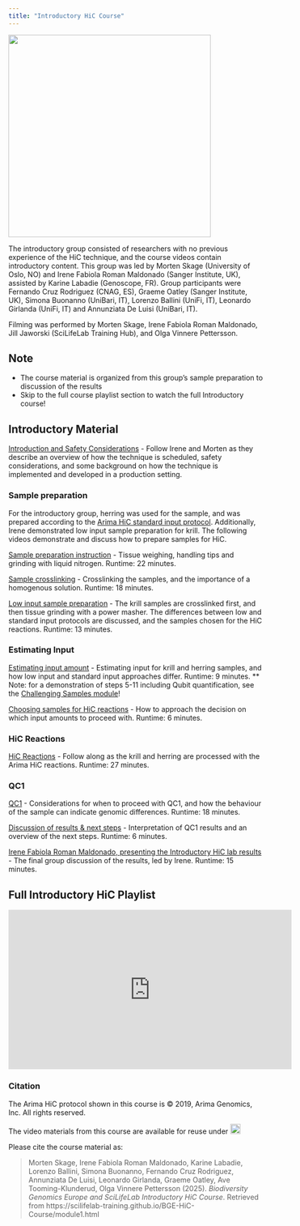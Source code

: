 ```yaml
---
title: "Introductory HiC Course"
---
```


![](/img/IntroductoryGroup.png){fig-align="center" width=400 fig-alt="Photo by Hampus Pehrsson Ternström"}

The introductory group consisted of researchers with no previous experience of the HiC technique, and the course videos contain introductory content. 
This group was led by Morten Skage (University of Oslo, NO) and Irene Fabiola Roman Maldonado (Sanger Institute, UK), assisted by Karine Labadie (Genoscope, FR). Group participants were Fernando Cruz Rodriguez (CNAG, ES), Graeme Oatley (Sanger Institute, UK), Simona Buonanno (UniBari, IT), Lorenzo Ballini (UniFi, IT), Leonardo Girlanda (UniFi, IT) and Annunziata De Luisi (UniBari, IT).

Filming was performed by Morten Skage, Irene Fabiola Roman Maldonado, Jill Jaworski (SciLifeLab Training Hub), and Olga Vinnere Pettersson.

::: {.callout-tip}
## Note
- The course material is organized from this group's sample preparation to discussion of the results
- Skip to the full course playlist section to watch the full Introductory course!
:::

## Introductory Material
[Introduction and Safety Considerations](https://youtu.be/Zj3ZI4OtuRw) - Follow Irene and Morten as they describe an overview of how the technique is scheduled, safety considerations, and some background on how the technique is implemented and developed in a production setting.

### Sample preparation
For the introductory group, herring was used for the sample, and was prepared according to the [Arima HiC standard input protocol](https://arimagenomics.com/wp-content/files/User-Guide-Arima-HiC-for-Animal-Tissues.pdf). Additionally, Irene demonstrated low input sample preparation for krill. The following videos demonstrate and discuss how to prepare samples for HiC.

[Sample preparation instruction](https://youtu.be/-5wTTPITbK4) - Tissue weighing, handling tips and grinding with liquid nitrogen. Runtime: 22 minutes. 

[Sample crosslinking](https://youtu.be/3OeDNjTXdxQ) - Crosslinking the samples, and the importance of a homogenous solution. Runtime: 18 minutes.

[Low input sample preparation](https://youtu.be/qhyNK3w7Q4k) - The krill samples are crosslinked first, and then tissue grinding with a power masher. The differences between low and standard input protocols are discussed, and the samples chosen for the HiC reactions. Runtime: 13 minutes.

### Estimating Input

[Estimating input amount](https://youtu.be/UNSg0WVvM3s) - Estimating input for krill and herring samples, and how low input and standard input approaches differ. Runtime: 9 minutes.  ** Note: for a demonstration of steps 5-11 including Qubit quantification, see the [Challenging Samples module](module2.qmd)!

[Choosing samples for HiC reactions](https://youtu.be/k_6gaRzQj2Y) - How to approach the decision on which input amounts to proceed with. Runtime: 6 minutes.

### HiC Reactions

[HiC Reactions](https://youtu.be/qKzPb8XbIuI) - Follow along as the krill and herring are processed with the Arima HiC reactions. Runtime: 27 minutes.

### QC1

[QC1](https://youtu.be/7fJ5dlX0cQ0) - Considerations for when to proceed with QC1, and how the behaviour of the sample can indicate genomic differences. Runtime: 18 minutes.

[Discussion of results & next steps](https://youtu.be/OVxKUnIJofU) - Interpretation of QC1 results and an overview of the next steps. Runtime: 6 minutes.

[Irene Fabiola Roman Maldonado, presenting the Introductory HiC lab results](https://youtu.be/4RAAfUvEdQw) - The final group discussion of the results, led by Irene. Runtime: 15 minutes.

## Full Introductory HiC Playlist
<iframe width="560" height="315" src="https://www.youtube.com/embed/videoseries?si=L59OXJ1jwzq_idK6&amp;list=PLs-WBtSInuq-lBs6OPy06wAD9jLUwzQAW" title="YouTube video player" frameborder="0" allow="accelerometer; autoplay; clipboard-write; encrypted-media; gyroscope; picture-in-picture; web-share" referrerpolicy="strict-origin-when-cross-origin" allowfullscreen></iframe>

### Citation
The Arima HiC protocol shown in this course is © 2019, Arima Genomics, Inc. All rights reserved.

The video materials from this course are available for reuse under <a href="https://creativecommons.org/licenses/by/4.0/" rel="orcid"><img src="img/CCBY4.0.png" alt="" height="20"/></a>

Please cite the course material as:

> Morten Skage, Irene Fabiola Roman Maldonado, Karine Labadie, Lorenzo Ballini, Simona Buonanno, Fernando Cruz Rodriguez, Annunziata De Luisi, Leonardo Girlanda, Graeme Oatley, Ave Tooming-Klunderud, Olga Vinnere Pettersson (2025). *Biodiversity Genomics Europe and SciLifeLab Introductory HiC Course*. Retrieved from https://scilifelab-training.github.io/BGE-HiC-Course/module1.html